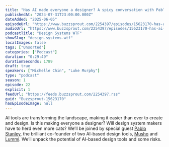 ```yaml
---
title: "Has AI made everyone a designer? A spicy conversation with Pablo Stanley"
publishedAt: "2024-07-31T23:00:00.000Z"
dateAdded: "2025-06-05"
episodeUrl: "https://www.buzzsprout.com/2254397/episodes/15623170-has-ai-made-everyone-a-designer-a-spicy-conversation-with-pablo-stanley.mp3"
audioUrl: "https://www.buzzsprout.com/2254397/episodes/15623170-has-ai-made-everyone-a-designer-a-spicy-conversation-with-pablo-stanley.mp3"
podcastTitle: "Design Systems WTF"
showSlug: "design-systems-wtf"
localImages: false
tags: ["Unsorted"]
categories: ["Podcast"]
duration: "0:29:49"
durationSeconds: 1789
draft: true
speakers: ["Michelle Chin", "Luke Murphy"]
type: "podcast"
season: 1
episode: 22
explicit: 1
feedUrl: "https://feeds.buzzsprout.com/2254397.rss"
guid: "Buzzsprout-15623170"
hasEpisodeImage: null
---
```

AI tools are transforming the landscape, making it easier than ever to create and design. Is this making everyone a designer? Will design system makers have to herd even more cats? We’ll be joined by special guest [Pablo Stanley](https://twitter.com/pablostanley?lang=en), the brilliant co-founder of two AI-based design tools, [Musho](https://twitter.com/mushoai) and [Lummi](https://twitter.com/lummipics). We’ll unpack the potential of AI-based design tools and some risks.

